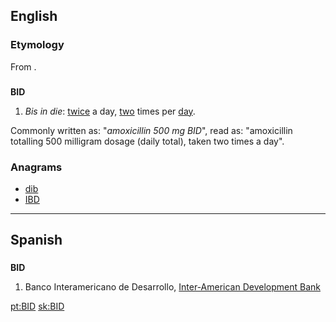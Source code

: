 {{also|bid}}
==English==
{{wikipedia|dab=bid}}

===Etymology===
From {{etyl|la}} {{term|bis|lang=la}} {{term|lang=la|in}} {{term|lang=la|die|diē}}.

==={{initialism}}===
'''BID'''

# {{medicine}} ''Bis in die'': [[twice]] a day, [[two]] times per [[day]].
Commonly written as: "''amoxicillin 500 mg BID''",  read as: "amoxicillin totalling 500 milligram dosage (daily total), taken two times a day".

===Anagrams===
* [[dib#English|dib]]
* [[IBD#English|IBD]]


----

==Spanish==

==={{abbreviation|es}}===
'''BID'''

# Banco Interamericano de Desarrollo, [[Inter-American Development Bank]]

[[pt:BID]]
[[sk:BID]]
